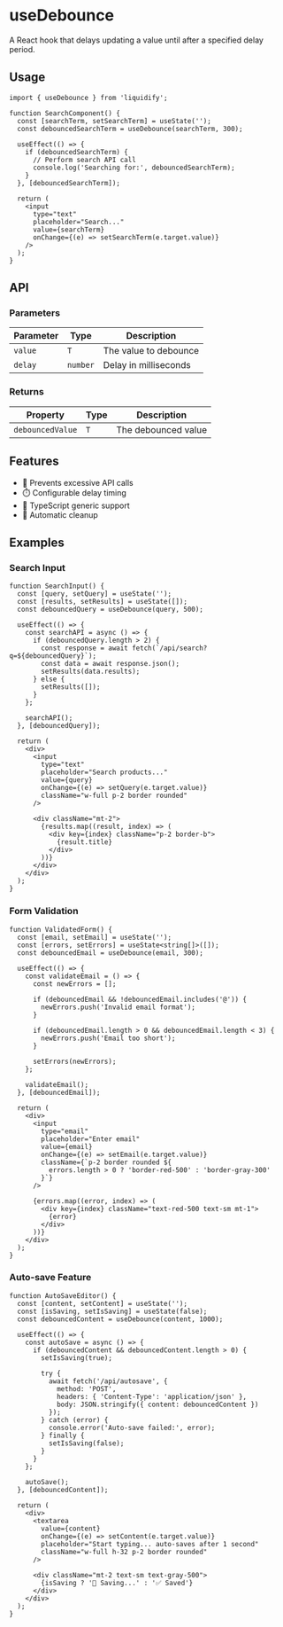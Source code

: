 # useDebounce

A React hook that delays updating a value until after a specified delay period.

## Usage

```tsx
import { useDebounce } from 'liquidify';

function SearchComponent() {
  const [searchTerm, setSearchTerm] = useState('');
  const debouncedSearchTerm = useDebounce(searchTerm, 300);

  useEffect(() => {
    if (debouncedSearchTerm) {
      // Perform search API call
      console.log('Searching for:', debouncedSearchTerm);
    }
  }, [debouncedSearchTerm]);

  return (
    <input
      type="text"
      placeholder="Search..."
      value={searchTerm}
      onChange={(e) => setSearchTerm(e.target.value)}
    />
  );
}
```

## API

### Parameters

| Parameter | Type | Description |
|-----------|------|-------------|
| `value` | `T` | The value to debounce |
| `delay` | `number` | Delay in milliseconds |

### Returns

| Property | Type | Description |
|----------|------|-------------|
| `debouncedValue` | `T` | The debounced value |

## Features

- 🚀 Prevents excessive API calls
- ⏱️ Configurable delay timing
- 🔧 TypeScript generic support
- 🧹 Automatic cleanup

## Examples

### Search Input

```tsx
function SearchInput() {
  const [query, setQuery] = useState('');
  const [results, setResults] = useState([]);
  const debouncedQuery = useDebounce(query, 500);

  useEffect(() => {
    const searchAPI = async () => {
      if (debouncedQuery.length > 2) {
        const response = await fetch(`/api/search?q=${debouncedQuery}`);
        const data = await response.json();
        setResults(data.results);
      } else {
        setResults([]);
      }
    };

    searchAPI();
  }, [debouncedQuery]);

  return (
    <div>
      <input
        type="text"
        placeholder="Search products..."
        value={query}
        onChange={(e) => setQuery(e.target.value)}
        className="w-full p-2 border rounded"
      />
      
      <div className="mt-2">
        {results.map((result, index) => (
          <div key={index} className="p-2 border-b">
            {result.title}
          </div>
        ))}
      </div>
    </div>
  );
}
```

### Form Validation

```tsx
function ValidatedForm() {
  const [email, setEmail] = useState('');
  const [errors, setErrors] = useState<string[]>([]);
  const debouncedEmail = useDebounce(email, 300);

  useEffect(() => {
    const validateEmail = () => {
      const newErrors = [];
      
      if (debouncedEmail && !debouncedEmail.includes('@')) {
        newErrors.push('Invalid email format');
      }
      
      if (debouncedEmail.length > 0 && debouncedEmail.length < 3) {
        newErrors.push('Email too short');
      }
      
      setErrors(newErrors);
    };

    validateEmail();
  }, [debouncedEmail]);

  return (
    <div>
      <input
        type="email"
        placeholder="Enter email"
        value={email}
        onChange={(e) => setEmail(e.target.value)}
        className={`p-2 border rounded ${
          errors.length > 0 ? 'border-red-500' : 'border-gray-300'
        }`}
      />
      
      {errors.map((error, index) => (
        <div key={index} className="text-red-500 text-sm mt-1">
          {error}
        </div>
      ))}
    </div>
  );
}
```

### Auto-save Feature

```tsx
function AutoSaveEditor() {
  const [content, setContent] = useState('');
  const [isSaving, setIsSaving] = useState(false);
  const debouncedContent = useDebounce(content, 1000);

  useEffect(() => {
    const autoSave = async () => {
      if (debouncedContent && debouncedContent.length > 0) {
        setIsSaving(true);
        
        try {
          await fetch('/api/autosave', {
            method: 'POST',
            headers: { 'Content-Type': 'application/json' },
            body: JSON.stringify({ content: debouncedContent })
          });
        } catch (error) {
          console.error('Auto-save failed:', error);
        } finally {
          setIsSaving(false);
        }
      }
    };

    autoSave();
  }, [debouncedContent]);

  return (
    <div>
      <textarea
        value={content}
        onChange={(e) => setContent(e.target.value)}
        placeholder="Start typing... auto-saves after 1 second"
        className="w-full h-32 p-2 border rounded"
      />
      
      <div className="mt-2 text-sm text-gray-500">
        {isSaving ? '💾 Saving...' : '✅ Saved'}
      </div>
    </div>
  );
}
```